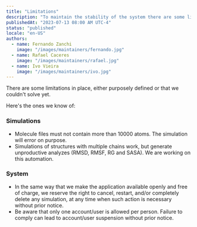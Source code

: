 ```yaml
---
title: "Limitations"
description: "To maintain the stability of the system there are some limitations purposely set in place."
publishedAt: "2023-07-13 08:00 AM UTC-4"
status: "published"
locale: "en-US"
authors: 
  - name: Fernando Zanchi
    image: "/images/maintainers/fernando.jpg"
  - name: Rafael Caceres
    image: "/images/maintainers/rafael.jpg"
  - name: Ivo Vieira
    image: "/images/maintainers/ivo.jpg"
---
```


There are some limitations in place, either purposely defined or that we couldn't solve yet.

Here's the ones we know of:

### Simulations

- Molecule files must not contain more than 10000 atoms. The simulation will error on purpose.
- Simulations of structures with multiple chains work, but generate unproductive analyzes (RMSD, RMSF, RG and SASA). We are working on this automation.

### System

- In the same way that we make the application available openly and free of charge, we reserve the right to cancel, restart, and/or completely delete any simulation, at any time when such action is necessary without prior notice.
- Be aware that only one account/user is allowed per person. Failure to comply can lead to account/user suspension without prior notice.